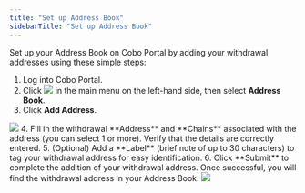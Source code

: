 ```yaml
---
title: "Set up Address Book"
sidebarTitle: "Set up Address Book"
---
```


Set up your Address Book on Cobo Portal by adding your withdrawal addresses using these simple steps:



1. Log into Cobo Portal.
2. Click <img src="/images/common/wallets_icon.svg" className="icon"/> in the main menu on the left-hand side, then select **Address Book**.
3. Click **Add Address**.
<img src="/images/address-book/set-up-address-book.png" className="screenshot_full_screen"/>
4. Fill in the withdrawal **Address** and **Chains** associated with the address (you can select 1 or more). Verify that the details are correctly entered.
5. (Optional) Add a **Label** (brief note of up to 30 characters) to tag your withdrawal address for easy identification.
6. Click **Submit** to complete the addition of your withdrawal address. Once successful, you will find the withdrawal address in your Address Book.
<img src="/images/address-book/add-address.png" className="screenshot_modal"/>